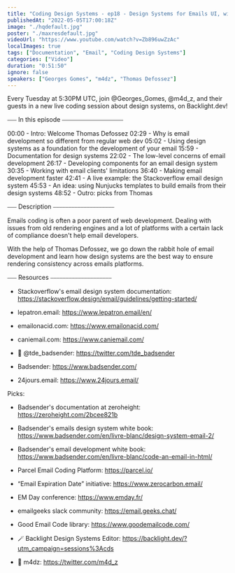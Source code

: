 ```yaml
---
title: "Coding Design Systems - ep18 - Design Systems for Emails UI, with Thomas Defossez"
publishedAt: "2022-05-05T17:00:18Z"
image: "./hqdefault.jpg"
poster: "./maxresdefault.jpg"
videoUrl: "https://www.youtube.com/watch?v=Zb896uwZzAc"
localImages: true
tags: ["Documentation", "Email", "Coding Design Systems"]
categories: ["Video"]
duration: "0:51:50"
ignore: false
speakers: ["Georges Gomes", "m4dz", "Thomas Defossez"]
---
```


Every Tuesday at 5:30PM UTC, join @Georges_Gomes, @m4d_z, and their guests in a new live coding session about design systems, on Backlight.dev!

⎯⎯⎯ In this episode ⎯⎯⎯⎯⎯⎯⎯⎯⎯⎯⎯⎯⎯⎯⎯⎯⎯⎯⎯⎯

00:00 - Intro: Welcome Thomas Defossez
02:29 - Why is email development so different from regular web dev
05:02 - Using design systems as a foundation for the development of your email
15:59 - Documentation for design systems
22:02 - The low-level concerns of email development
26:17 - Developing components for an email design system
30:35 - Working with email clients' limitations
36:40 - Making email development faster
42:41 - A live example: the Stackoverflow email design system
45:53 - An idea: using Nunjucks templates to build emails from their design systems
48:52 - Outro: picks from Thomas

⎯⎯⎯ Description ⎯⎯⎯⎯⎯⎯⎯⎯⎯⎯⎯⎯⎯⎯⎯⎯⎯⎯⎯⎯

Emails coding is often a poor parent of web development. Dealing with issues from old rendering engines and a lot of platforms with a certain lack of compliance doesn't help email developers.

With the help of Thomas Defossez, we go down the rabbit hole of email development and learn how design systems are the best way to ensure rendering consistency across emails platforms.

⎯⎯⎯ Resources ⎯⎯⎯⎯⎯⎯⎯⎯⎯⎯⎯⎯⎯⎯⎯⎯⎯⎯⎯⎯

- Stackoverflow's email design system documentation: https://stackoverflow.design/email/guidelines/getting-started/
- lepatron.email: https://www.lepatron.email/en/
- emailonacid.com: https://www.emailonacid.com/
- caniemail.com: https://www.caniemail.com/

- 🐥 @tde_badsender: https://twitter.com/tde_badsender
- Badsender: https://www.badsender.com/
- 24jours.email: https://www.24jours.email/

Picks:

- Badsender's documentation at zeroheight: https://zeroheight.com/2bcee821b
- Badsender's emails design system white book: https://www.badsender.com/en/livre-blanc/design-system-email-2/
- Badsender's email development white book: https://www.badsender.com/en/livre-blanc/code-an-email-in-html/
- Parcel Email Coding Platform: https://parcel.io/
- “Email Expiration Date” initiative: https://www.zerocarbon.email/
- EM Day conference: https://www.emday.fr/
- emailgeeks slack community: https://email.geeks.chat/
- Good Email Code library: https://www.goodemailcode.com/

- 🪄 Backlight Design Systems Editor: https://backlight.dev/?utm_campaign=sessions%3Acds
- 🐥 m4dz: https://twitter.com/m4d_z
